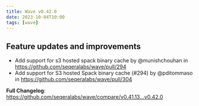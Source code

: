 ```yaml
---
title: Wave v0.42.0
date: 2023-10-04T10:00
tags: [wave]
---
```


## Feature updates and improvements

- Add support for s3 hosted spack binary cache by @munishchouhan in https://github.com/seqeralabs/wave/pull/294
- Add support for S3 hosted Spack binary cache (#294) by @pditommaso in https://github.com/seqeralabs/wave/pull/304

**Full Changelog**: https://github.com/seqeralabs/wave/compare/v0.41.13...v0.42.0
